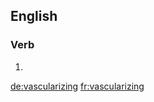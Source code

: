 ==English==

===Verb===
{{head|en|present participle}}

# {{present participle of|vascularize|lang=en|nocat=1}}

[[de:vascularizing]]
[[fr:vascularizing]]